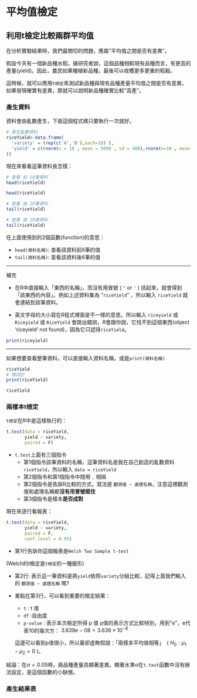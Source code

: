 # 平均值檢定


## 利用t檢定比較兩群平均值

在分析實驗結果時，我們最關切的問題，應屬"平均值之間是否有差異"。

假設今天有一個新品種水稻，據研究者說，這個品種相較現有品種而言，有更高的產量(yield)。因此，農民如果種植新品種，最後可以收穫更多更重的稻穀。

這時候，就可以應用`t檢定`來測試新品種與現有品種產量平均值之間是否有差異，如果發現確實有差異，那就可以說明新品種確實比較"高產"。


### 產生資料

資料會由亂數產生，下面這個程式碼只要執行一次就好。
```r
# 產生亂數資料
riceYield<-data.frame(
  'variety' = (rep(c('A','B'),each=10) ),
  'yield' = c(rnorm(n = 10 , mean = 5000 , sd = 400),rnorm(n=10 , mean = 6500 , sd = 400)
))
```


現在來看看這筆資料長怎樣：
```r
# 查看 前 10筆資料
head(riceYield)
```


```r
head(riceYield)
```

```r
# 查看 後 10筆資料
tail(riceYield)

```

```r
# 查看 後 10筆資料
tail(riceYield)
```
在上面使用到的2個函數(function)的意思：

- `head(資料名稱)`: 查看該資料前6筆的值
- `tail(資料名稱)`: 查看該資料後6筆的值

---

補充

* 在R中直接輸入「東西的名稱」，而沒有用冒號 ( `"` or `'` ) 括起來，就會得到「該東西的內容」。例如上述資料集為 "`riceYield`" ，所以輸入 `riceYield` 就會連結到該筆資料。

* 英文字母的大小寫在R程式裡面是不一樣的意思。所以輸入 `riceyield` 或 `Riceyield` 或 `RiceYield` 會跳出錯誤，R會跟你說，它找不到這個東西(object 'riceyield' not found)，因為它只認得`riceYield`。
```r
print(riceyield)
```

---

如果想要查看整筆資料，可以直接輸入資料名稱，或是`print(資料名稱)`
```r
riceYield
# 等同於
print(riceYield)
```

```r
riceYield
```

### 兩樣本t檢定

`t檢定`在R中是這樣執行的：

```r
t.test(data = riceYield, 
       yield ~ variety,    
       paired = F)       
```
- `t.test`上面有三個指令
  - 第1個指令該筆資料的名稱，這筆資料名是我在自己創造的亂數資料`riceYield`，所以輸入 `data = riceYield`
  - 第2個指令和第1個指令中間用 `,` 相隔
  - 第2個指令是告訴R比較的方式，寫法是  `觀測值 ~ 處理名稱`，注意這裡觀測值和處理名稱都**沒有用冒號框住**
  - 第3個指令是樣本**是否成對**


現在來逐行看報表：

```r
t.test(data = riceYield, 
       yield ~ variety,    
       paired = F,
       conf.level = 0.95)       
```


- 第1行告訴你這個報表是`Welch Two Sample t-test`

(Welch的t檢定是`t檢定`的一種變形)

- 第2行: 表示這一筆資料是將`yield`依照`variety`分組比較，記得上面我們輸入的 `觀測值 ~ 處理名稱` 嗎?

- 重點在第3行，可以看到重要的檢定結果：
  - `t`  : t 值
  - `df` :自由度
  - `p-value` : 表示本次檢定所得 p 值
  p值的表示方式比較特別，用到"e"，e代表10的幾次方：
$3.639e-08 = 3.639 \times 10^{-8}$

  這邊可以看到p值很小，所以棄卻虛無假說：「兩樣本平均值相等」　( $H_0:\mu_1 - \mu_2 =0$ )。

結論：在$\alpha = 0.05$時，兩品種產量具顯著差異。顯著水準$\alpha$在`t.test`函數中沒有辦法設定，是這個函數的小缺憾。


### 產生結果表

